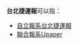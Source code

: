 '''台北捷運報'''可以指：
*[[自立報系|自立報系]][[台北捷運報_(自立報系)|台北捷運報]]
*[[聯合報系|聯合報系]][[Upaper|Upaper]]
{{Disambig|X新|Cat=五字作品消歧義}}